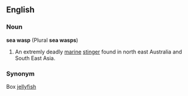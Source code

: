 ==English==
===Noun===
'''sea wasp''' (Plural '''sea wasps''')
{{wikipediapar|box jellyfish}}
# An extremly deadly [[marine]] [[stinger]] found in north east Australia and South East Asia.
===Synonym===
Box [[jellyfish]]